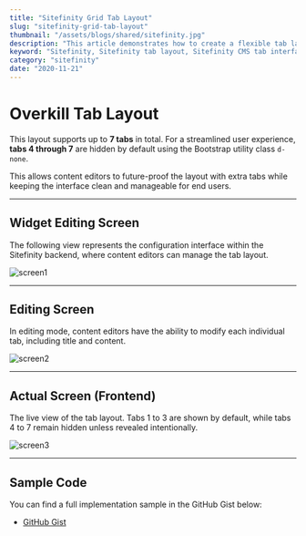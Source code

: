```yaml
---
title: "Sitefinity Grid Tab Layout"
slug: "sitefinity-grid-tab-layout"
thumbnail: "/assets/blogs/shared/sitefinity.jpg"
description: "This article demonstrates how to create a flexible tab layout in Sitefinity CMS that supports up to 7 tabs, enabling a clean and expandable design for dynamic content presentation"
keyword: "Sitefinity, Sitefinity tab layout, Sitefinity CMS tab interface, Sitefinity custom widget tabs, dynamic tab sections Sitefinity"
category: "sitefinity"
date: "2020-11-21"
---
```


# Overkill Tab Layout

This layout supports up to **7 tabs** in total. For a streamlined user experience, **tabs 4 through 7** are hidden by default using the Bootstrap utility class `d-none`.

This allows content editors to future-proof the layout with extra tabs while keeping the interface clean and manageable for end users.

---

## Widget Editing Screen

The following view represents the configuration interface within the Sitefinity backend, where content editors can manage the tab layout.

![screen1](/assets/blogs/sitefinity-grid-tab-layout/screen1.png)

---

## Editing Screen

In editing mode, content editors have the ability to modify each individual tab, including title and content.

![screen2](/assets/blogs/sitefinity-grid-tab-layout/screen2.png)

---

## Actual Screen (Frontend)

The live view of the tab layout. Tabs 1 to 3 are shown by default, while tabs 4 to 7 remain hidden unless revealed intentionally.

![screen3](/assets/blogs/sitefinity-grid-tab-layout/screen3.png)

---

## Sample Code

You can find a full implementation sample in the GitHub Gist below:

- [GitHub Gist](https://gist.github.com/hawjeh/0a021153fea4a063f3f65b134b9aab75)
